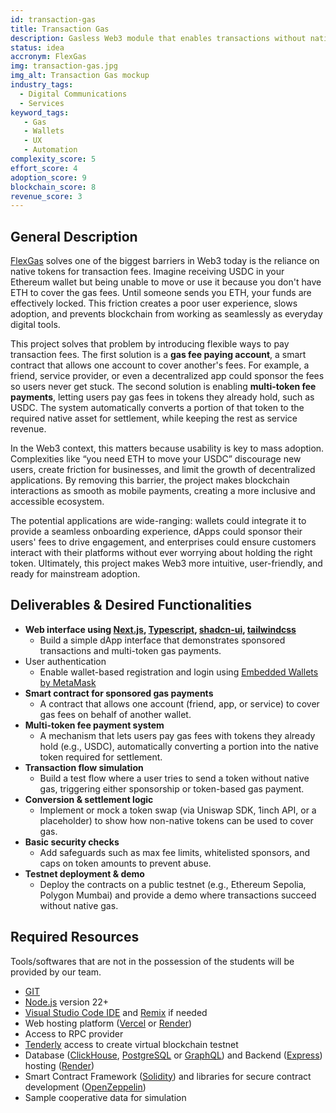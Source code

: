 ```yaml
---
id: transaction-gas
title: Transaction Gas
description: Gasless Web3 module that enables transactions without native tokens by sponsoring fees or accepting stablecoins, with auto conversion, safeguards, multi chain support, and fallback to gas for a frictionless UX in wallets, dApps, and brands.
status: idea
accronym: FlexGas
img: transaction-gas.jpg
img_alt: Transaction Gas mockup
industry_tags:
  - Digital Communications
  - Services
keyword_tags:
   - Gas
   - Wallets
   - UX
   - Automation
complexity_score: 5
effort_score: 4
adoption_score: 9
blockchain_score: 8
revenue_score: 3
---
```


## General Description

[FlexGas](https://flexgas.monark.io) solves one of the biggest barriers in Web3 today is the reliance on native tokens for transaction fees. Imagine receiving USDC in your Ethereum wallet but being unable to move or use it because you don't have ETH to cover the gas fees. Until someone sends you ETH, your funds are effectively locked. This friction creates a poor user experience, slows adoption, and prevents blockchain from working as seamlessly as everyday digital tools.

This project solves that problem by introducing flexible ways to pay transaction fees. The first solution is a **gas fee paying account**, a smart contract that allows one account to cover another's fees. For example, a friend, service provider, or even a decentralized app could sponsor the fees so users never get stuck. The second solution is enabling **multi-token fee payments**, letting users pay gas fees in tokens they already hold, such as USDC. The system automatically converts a portion of that token to the required native asset for settlement, while keeping the rest as service revenue.

In the Web3 context, this matters because usability is key to mass adoption. Complexities like “you need ETH to move your USDC” discourage new users, create friction for businesses, and limit the growth of decentralized applications. By removing this barrier, the project makes blockchain interactions as smooth as mobile payments, creating a more inclusive and accessible ecosystem.

The potential applications are wide-ranging: wallets could integrate it to provide a seamless onboarding experience, dApps could sponsor their users' fees to drive engagement, and enterprises could ensure customers interact with their platforms without ever worrying about holding the right token. Ultimately, this project makes Web3 more intuitive, user-friendly, and ready for mainstream adoption.

## Deliverables & Desired Functionalities

- **Web interface using [Next.js](https://nextjs.org/), [Typescript](https://www.typescriptlang.org/), [shadcn-ui](https://ui.shadcn.com/), [tailwindcss](https://tailwindcss.com/)**
    - Build a simple dApp interface that demonstrates sponsored transactions and multi-token gas payments.
- User authentication
    - Enable wallet-based registration and login using [Embedded Wallets by MetaMask](https://metamask.io/developer/embedded-wallets)
- **Smart contract for sponsored gas payments**
    - A contract that allows one account (friend, app, or service) to cover gas fees on behalf of another wallet.
- **Multi-token fee payment system**
    - A mechanism that lets users pay gas fees with tokens they already hold (e.g., USDC), automatically converting a portion into the native token required for settlement.
- **Transaction flow simulation**
    - Build a test flow where a user tries to send a token without native gas, triggering either sponsorship or token-based gas payment.
- **Conversion & settlement logic**
    - Implement or mock a token swap (via Uniswap SDK, 1inch API, or a placeholder) to show how non-native tokens can be used to cover gas.
- **Basic security checks**
    - Add safeguards such as max fee limits, whitelisted sponsors, and caps on token amounts to prevent abuse.
- **Testnet deployment & demo**
    - Deploy the contracts on a public testnet (e.g., Ethereum Sepolia, Polygon Mumbai) and provide a demo where transactions succeed without native gas.

## Required Resources

Tools/softwares that are not in the possession of the students will be provided by our team.

- [GIT](https://git-scm.com/)
- [Node.js](https://nodejs.org/) version 22+
- [Visual Studio Code IDE](https://code.visualstudio.com/) and [Remix](https://remix-project.org/) if needed
- Web hosting platform ([Vercel](https://vercel.com/) or [Render](https://render.com/))
- Access to RPC provider
- [Tenderly](https://tenderly.co/) access to create virtual blockchain testnet
- Database ([ClickHouse](https://clickhouse.com/), [PostgreSQL](https://www.postgresql.org/) or [GraphQL](https://graphql.org/)) and Backend ([Express](https://expressjs.com/)) hosting ([Render](https://render.com/))
- Smart Contract Framework ([Solidity](https://soliditylang.org/)) and libraries for secure contract development ([OpenZeppelin](https://www.openzeppelin.com/))
- Sample cooperative data for simulation